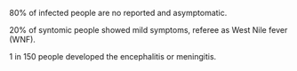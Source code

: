 80% of infected people are no reported and asymptomatic.

20% of syntomic people showed mild symptoms, referee as West Nile fever (WNF).

1 in 150 people developed the encephalitis or meningitis. 
